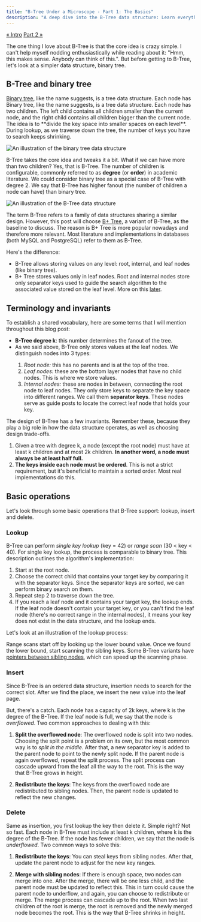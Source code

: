 ```yaml
---
title: "B-Tree Under a Microscope - Part 1: The Basics"
description: "A deep dive into the B-Tree data structure: Learn everything from basic operations to variations and various optimizations."
---
```



<Layout stickyAsideId="sticky-aside">
<div slot="aside" id="sticky-aside" class="sticky mt-12">
  <TableOfContents
    headings={[
      {
        depth: 2,
        slug: 'b-tree-and-binary-tree',
        text: 'B-Tree and binary tree'
      },
      {
        depth: 2,
        slug: 'terminology-and-invariants',
        text: 'Terminology and invariants'
      },
      { depth: 2, slug: 'basic-operations', text: 'Basic operations' },
      { depth: 3, slug: 'lookup', text: 'Lookup' },
      { depth: 3, slug: 'insert', text: 'Insert' },
      { depth: 3, slug: 'delete', text: 'Delete' }
    ]}
    client:only="preact"
  />
  <div class="mt-4 flex justify-between text-base text-stone-600">
    <a href="/btree-under-a-microscope/intro" class="hover:underline underline-offset-4">« Intro</a>
    <a href="/btree-under-a-microscope/databases" class="hover:underline underline-offset-4">Part 2 »</a>
  </div>
</div>

<PartHeading
  text="The Basics"
  part={1}
  githubLink="https://github.com/Goose97/ducnguyen.space/blob/main/src/pages/btree-under-a-microscope/basics.mdx"
/>

The one thing I love about B-Tree is that the core idea is crazy simple. I
can't help myself nodding enthusiastically while reading about it: "Hmm, this
makes sense. Anybody can think of this.". But before getting to B-Tree, let's
look at a simpler data structure, binary tree.

## B-Tree and binary tree

<p>
  <a href="https://en.wikipedia.org/wiki/Binary_tree" rel="noopener noreferrer"
    target="_blank" class="link">Binary tree</a>,
  like the name suggests, is a tree data structure. Each node has
  Binary tree, like the name suggests, is a tree data structure. Each node has
  two children. The left child contains all children smaller than the current
  node, and the right child contains all children bigger than the current node.
  The idea is to **divide the key space into smaller spaces on each level**.
  During lookup, as we traverse down the tree, the number of keys you have to
  search keeps shrinking.
</p>

<Image src={binaryTree} alt="An illustration of the binary tree data structure" class="my-8 max-w-xs mx-auto" />

B-Tree takes the core idea and tweaks it a bit. What if we can have more than
two children? Yes, that is B-Tree. The number of children is configurable,
commonly referred to as **degree** (or **order**) in academic literature. We
could consider binary tree as a special case of B-Tree with degree 2. We say
that B-Tree has higher fanout (the number of children a node can have) than
binary tree.

<Image src={plainBtree} alt="An illustration of the B-Tree data structure" class="custom-image" />

<Callout title="B+ Tree">
  <p>The term B-Tree refers to a family of data structures sharing a similar
    design. However, this post will choose
    <a
      href="https://en.wikipedia.org/wiki/B%2B_tree"
      rel="noopener noreferrer"
      target="_blank"
      class="link"
    >B+ Tree</a>,
    a variant of B-Tree, as the
    baseline to discuss. The reason is B+ Tree is more popular nowadays and
    therefore more relevant. Most literature and implementations in databases
    (both MySQL and PostgreSQL) refer to them as B-Tree.</p>
  <p class="!mb-2">Here's the difference:</p>
  <ul class="list-disc pl-10">
    <li>B-Tree allows storing values on any level: root, internal, and leaf
      nodes (like binary tree).</li>
    <li>B+ Tree stores values only in leaf nodes. Root and internal nodes store
      only separator keys used to guide the search algorithm to the associated
      value stored on the leaf level. More on this
      <a
        href="/btree-under-a-microscope/variations#b-plus-tree"
        rel="noopener noreferrer"
        target="_blank"
        class="link"
      >later</a>.</li>
  </ul>
</Callout>

## Terminology and invariants

To establish a shared vocabulary, here are some terms that I will mention
throughout this blog post:

<ul class="list-disc pl-10">
  <li><strong>B-Tree degree k</strong>: this number determines the fanout of the tree.</li>
  <li>As we said above, B-Tree only stores values at the leaf nodes. We
    distinguish nodes into 3 types:</li>
  <ol class="list-decimal pl-10">
    <li><em>Root node:</em> this has no parents and is at the top of the tree.</li>
    <li><em>Leaf nodes:</em> these are the bottom layer nodes that have no
      child nodes. This is where we store values.</li>
    <li><em>Internal nodes:</em> these are nodes in between, connecting the
      root node to leaf nodes. They only store keys to separate the key space
      into different ranges. We call them <strong>separator keys</strong>.
      These nodes serve as guide posts to locate the correct leaf node that
      holds your key.</li>
  </ol>
</ul>

The design of B-Tree has a few invariants. Remember these, because they play a
big role in how the data structure operates, as well as choosing design
trade-offs.

<ol class="list-disc pl-10">
  <li>Given a tree with degree k, a node (except the root node) must have at
    least k children and at most 2k children. <strong>In another word, a node
      must always be at least half full.</strong></li>
  <li><strong>The keys inside each node must be ordered</strong>. This is not a
    strict requirement, but it's beneficial to maintain a sorted order. Most
    real implementations do this.</li>
</ol>

## Basic operations

Let's look through some basic operations that B-Tree support: lookup, insert and delete.

### Lookup

B-Tree can perform <em>single key lookup</em> (key = 42) or <em>range scan</em>
(30 < key < 40). For single key lookup, the process is comparable
to binary tree. This description outlines the algorithm's implementation:

<ol
  class="list-decimal pl-10">
  <li>Start at the root node.</li>
  <li>Choose the correct child that contains your target key by comparing it
    with the separator keys. Since the separator keys are sorted, we can
    perform binary search on them.</li>
  <li>Repeat step 2 to traverse down the tree.</li>
  <li>If you reach a leaf node and it contains your target key, the lookup
    ends. If the leaf node doesn't contain your target key, or you can't find
    the leaf node (there's no correct range in the internal nodes), it means
    your key does not exist in the data structure, and the lookup ends.</li>
</ol>

Let's look at an illustration of the lookup process:

<AnimationVideo
  src="/videos/lookup.mp4"
  client:load
/>

<p>
  Range scans start off by looking up the lower bound value. Once we found the
  lower bound, start scanning the sibling keys. Some B-Tree variants have
  <a
    href="/btree-under-a-microscope/optimizations#sibling-pointers"
    rel="noopener noreferrer"
    target="_blank"
    class="link">pointers between sibling nodes</a>,
  which can speed up the scanning phase.
</p>

### Insert

Since B-Tree is an ordered data structure, insertion needs to search for the
correct slot. After we find the place, we insert the new value into the leaf page.

But, there's a catch. Each node has a capacity of 2k keys, where k is the
degree of the B-Tree. If the leaf node is full, we say that the node is
*overflowed*. Two common approaches to dealing with this:

<ol class="list-decimal pl-10" start="1">
  <li><b>Split the overflowed node</b>: The overflowed node is split into two nodes.
    Choosing the split point is a problem on its own, but the most common way
    is to <em>split in the middle</em>. After that, a new separator key is
    added to the parent node to point to the newly split node. If the parent
    node is again overflowed, repeat the split process. The split process can
    cascade upward from the leaf all the way to the root. This is the way that
    B-Tree grows in height.</li>
</ol>

<div class="pl-10">
  <AnimationVideo
    src="/videos/insert-split.mp4"
    keyMoments={[
      { time: 1.5, text: "Find insert position" },
      { time: 7, text: "Insert and split leaf node" },
      { time: 12, text: "Split cascades up to internal node" },
      { time: 19, text: "Split cascades up to root node" },
      { time: 27, text: "Create new root node" },
    ]}
    client:load
  />
</div>

<ol class="list-decimal pl-10" start="2">
  <li><b>Redistribute the keys</b>: The keys from the overflowed node are
    redistributed to sibling nodes. Then, the parent node is updated to reflect
    the new changes.</li>
</ol>

<div class="pl-10">
  <AnimationVideo
    src="/videos/insert-redistribute.mp4"
    keyMoments={[
      { time: 1.5, text: "Find insert position" },
      { time: 7, text: "Insert new key" },
      { time: 12, text: "Redistribute keys" },
      { time: 15, text: "Update parent node" },
    ]}
    client:load
  />
</div>

### Delete

Same as insertion, you first lookup the key then delete it. Simple right?
Not so fast. Each node in B-Tree must include at least k children, where k is
the degree of the B-Tree. If the node has fewer children, we say that the node
is *underflowed*. Two common ways to solve this:

<ol class="list-decimal pl-10" start="1">
  <li><b>Redistribute the keys</b>: You can steal keys from sibling nodes.
    After that, update the parent node to adjust for the new key ranges.</li>
</ol>

<div class="pl-10">
  <AnimationVideo
    src="/videos/delete-redistribute.mp4"
    keyMoments={[
      { time: 1.5, text: "Lookup key" },
      { time: 8, text: "Delete key" },
      { time: 12, text: "Redistribute keys" },
      { time: 15, text: "Update parent node" },
    ]}
    client:load
  />
</div>

<ol class="list-decimal pl-10" start="2">
  <li><b>Merge with sibling nodes</b>: If there is enough space, two nodes can
    merge into one. After the merge, there will be one less child, and the
    parent node must be updated to reflect this. This in turn could cause the
    parent node to underflow, and again, you can choose to redistribute or
    merge. The merge process can cascade up to the root. When two last children
    of the root is merge, the root is removed and the newly merged node becomes
    the root. This is the way that B-Tree shrinks in height.</li>
</ol>

<div class="pl-10">
  <AnimationVideo
    src="/videos/delete-merge.mp4"
    keyMoments={[
      { time: 1.5, text: "Lookup key" },
      { time: 8, text: "Delete key" },
      { time: 11, text: "Merge nodes" },
      { time: 14, text: "Update parent node" },
    ]}
    client:load
  />
</div>

<ChapterLink text="Continue to Part 2: Databases" href="/btree-under-a-microscope/databases" />

</Layout>
